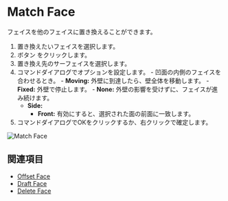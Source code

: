 
<Reference shortcut="" command="Match Face" button="Right of Command Bar" />

# Match Face

フェイスを他のフェイスに置き換えることができます。

1. 置き換えたいフェイスを選択します。
2. ボタン <ButtonIcon type="button-match-face" /> をクリックします。
3. 置き換え先のサーフェイスを選択します。
3. コマンドダイアログでオプションを設定します。
        - 凹面の内側のフェイスを合わせるとき。
        - **Moving:** 外壁に到達したら、壁全体を移動します。
        - **Fixed:** 外壁で停止します。
        - **None:** 外壁の影響を受けずに、フェイスが進み続けます。
    - **Side:** 
        - **Front:** 有効にすると、選択された面の前面に一致します。
4. コマンドダイアログでOKをクリックするか、右クリックで確定します。

![Match Face](/img/match-face.gif)

## 関連項目
- [Offset Face](./offset-face)
- [Draft Face](./draft-face)
- [Delete Face](./delete-face)












